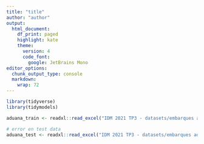 ```yaml
---
title: "title"
author: "author"
output:
  html_document:
    df_print: paged
    highlight: kate
    theme:
      version: 4
      code_font: 
        google: JetBrains Mono
editor_options:
  chunk_output_type: console
  markdown:
    wrap: 72
---
```


```r
library(tidyverse)
library(tidymodels)
```


```r
aduana_train <- readxl::read_excel("IDM 2021 TP3 - datasets/embarques aduana - 201701_201706.xls")

# error en test data
aduana_test <- readxl::read_excel("IDM 2021 TP3 - datasets/embarques aduana - 201707_201707.xls")
```
```r

```


